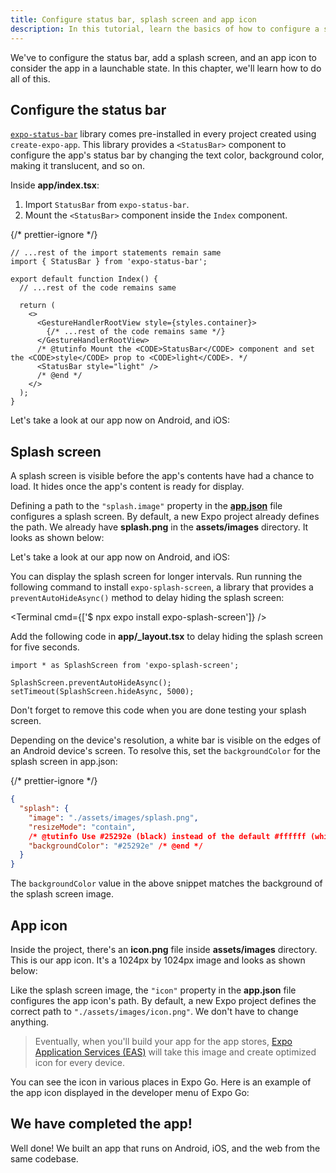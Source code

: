 ```yaml
---
title: Configure status bar, splash screen and app icon
description: In this tutorial, learn the basics of how to configure a status bar, splash screen and app icon.
---
```




We've to configure the status bar, add a splash screen, and an app icon to consider the app in a launchable state. In this chapter, we'll learn how to do all of this.

<Step label="1">

## Configure the status bar

[`expo-status-bar`](/versions/latest/sdk/status-bar/) library comes pre-installed in every project created using `create-expo-app`. This library provides a `<StatusBar>` component to configure the app's status bar by changing the text color, background color, making it translucent, and so on.

Inside **app/index.tsx**:

1. Import `StatusBar` from `expo-status-bar`.
2. Mount the `<StatusBar>` component inside the `Index` component.

{/* prettier-ignore */}
```tsx app/index.tsx
// ...rest of the import statements remain same
import { StatusBar } from 'expo-status-bar';

export default function Index() {
  // ...rest of the code remains same

  return (
    <>
      <GestureHandlerRootView style={styles.container}>
        {/* ...rest of the code remains same */}
      </GestureHandlerRootView>
      /* @tutinfo Mount the <CODE>StatusBar</CODE> component and set the <CODE>style</CODE> prop to <CODE>light</CODE>. */
      <StatusBar style="light" />
      /* @end */
    </>
  );
}
```

Let's take a look at our app now on Android, and iOS:

<ContentSpotlight
  alt="StatusBar with light style shown on both Android and iOS."
  src="/static/images/tutorial/statusbar-example.png"
  className="max-w-[480px]"
/>

</Step>

<Step label="2">

## Splash screen

A splash screen is visible before the app's contents have had a chance to load. It hides once the app's content is ready for display.

Defining a path to the `"splash.image"` property in the [**app.json**](/workflow/configuration/) file configures a splash screen. By default, a new Expo project already defines the path. We already have **splash.png** in the **assets/images** directory. It looks as shown below:

<ContentSpotlight
  src="/static/images/tutorial/splash.png"
  alt="Custom splash screen used in example app."
  className="max-w-[250px]"
/>

Let's take a look at our app now on Android, and iOS:

<ContentSpotlight file="tutorial/splash-screen.mp4" />

<Collapsible summary="Is the app loading too quickly for you to get a good look at the splash screen?">

You can display the splash screen for longer intervals. Run running the following command to install `expo-splash-screen`, a library that provides a `preventAutoHideAsync()` method to delay hiding the splash screen:

<Terminal cmd={['$ npx expo install expo-splash-screen']} />

Add the following code in **app/\_layout.tsx** to delay hiding the splash screen for five seconds.

```tsx app/_layout.tsx
import * as SplashScreen from 'expo-splash-screen';

SplashScreen.preventAutoHideAsync();
setTimeout(SplashScreen.hideAsync, 5000);
```

Don't forget to remove this code when you are done testing your splash screen.

</Collapsible>

Depending on the device's resolution, a white bar is visible on the edges of an Android device's screen. To resolve this, set the `backgroundColor` for the splash screen in app.json:

{/* prettier-ignore */}
```json app.json
{
  "splash": {
    "image": "./assets/images/splash.png",
    "resizeMode": "contain",
    /* @tutinfo Use #25292e (black) instead of the default #ffffff (white). */
    "backgroundColor": "#25292e" /* @end */
  }
}
```

The `backgroundColor` value in the above snippet matches the background of the splash screen image.

</Step>

<Step label="3">

## App icon

Inside the project, there's an **icon.png** file inside **assets/images** directory. This is our app icon. It's a 1024px by 1024px image and looks as shown below:

<ContentSpotlight src="/static/images/tutorial/icon.png" className="max-w-[150px]" />

Like the splash screen image, the `"icon"` property in the **app.json** file configures the app icon's path. By default, a new Expo project defines the correct path to `"./assets/images/icon.png"`. We don't have to change anything.

> Eventually, when you'll build your app for the app stores, [Expo Application Services (EAS)](/eas/) will take this image and create optimized icon for every device.

You can see the icon in various places in Expo Go. Here is an example of the app icon displayed in the developer menu of Expo Go:

<ContentSpotlight
  alt="Splash screen on Developer Menu in Expo Go app."
  src="/static/images/tutorial/app-icon-visible.png"
  className="max-w-[250px]"
/>

</Step>

## We have completed the app!

Well done! We built an app that runs on Android, iOS, and the web from the same codebase.

<BoxLink
  title="Learn more"
  Icon={BookOpen02Icon}
  description="The next section of the tutorial will guide you toward resources to learn more about concepts we've covered here and others we have mentioned briefly."
  href="/tutorial/follow-up"
/>
